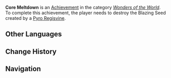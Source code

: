 {{Achievement Infobox
|title        = 
|id           = 82080
|order id     = 2080
|category     = Wonders of the World
|description  = Destroy the Blazing Seed created by a [[Pyro Regisvine]].
|requirements = 
|primogems    = 5
|tracking     = 
|hidden       = 1
|topic        = Pyro Regisvine
|type         = Boss
}}
'''Core Meltdown''' is an [[Achievement]] in the category ''[[Wonders of the World]]''. To complete this achievement, the player needs to destroy the Blazing Seed created by a [[Pyro Regisvine]].
<!--
==Trivia==

==Video Guides==
{{EVT
|video1   = 
|caption1 = 
}}
-->
==Other Languages==
{{Other Languages
|en      = Core Meltdown
|zhs     = 珠心熔毁
|zhs_rm  = Zhū Xīn Róng Huǐ
|zht     = 珠心熔毀
|zht_rm  = Zhū Xīn Róng Huǐ
|zh_tl   = 
|ja      = メルトダウン
|ja_rm   = Merutodaun
|ja_tl   = Meltdown
|ko      = 코어 융해
|ko_rm   = 
|ko_tl   = 
|es      = Fusión del núcleo
|es_tl   = Fusion of the Nucleus
|fr      = Fusion du noyau
|fr_tl   = Fusion of the Core
|ru      = Плавление ядра
|ru_tl   = Core Melting
|th      = ทลายแกนหลัก
|th_rm   = 
|th_tl   = 
|vi      = Phôi Tâm Nóng Chảy
|vi_tl   = 
|de      = Kernschmelze
|de_tl   = Core Meltdown
|id      = Inti yang Meleleh
|id_tl   = The Melting Core
|pt      = Fusão do Núcleo
|pt_tl   = 
}}

==Change History==
{{Change History|1.3}}
<!--
==References==
{{Reflist}}
-->
==Navigation==
{{Achievement Navbox|Wonders of the World|Boss}}